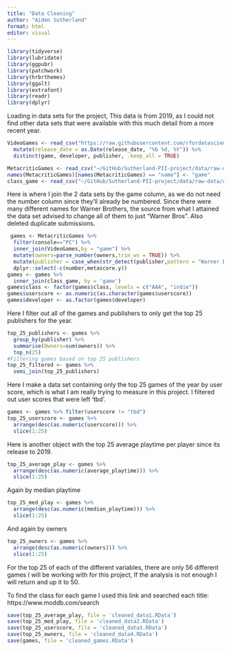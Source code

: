 ```yaml
---
title: "Data Cleaning"
author: "Aiden Sutherland"
format: html
editor: visual
---
```


```r
library(tidyverse) 
library(lubridate) 
library(ggpubr)    
library(patchwork) 
library(hrbrthemes)
library(ggalt)     
library(extrafont) 
library(readr)
library(dplyr)

```

Loading in data sets for the project, This data is from 2019, as I could not find other data sets that were available with this much detail from a more recent year.

```r
VideoGames <- read_csv("https://raw.githubusercontent.com/rfordatascience/tidytuesday/master/data/2019/2019-07-30/video_games.csv") %>%
  mutate(release_date = as.Date(release_date, "%b %d, %Y")) %>%
  distinct(game, developer, publisher, .keep_all = TRUE)

MetacriticGames <- read_csv("~/GitHub/Sutherland-PII-project/data/raw-data/result.csv",trim_ws = TRUE)
names(MetacriticGames)[names(MetacriticGames) == "name"] <- "game"
class_game <- read_csv("~/GitHub/Sutherland-PII-project/data/raw-data/class_game.csv")

```

Here is where I join the 2 data sets by the game column, as we do not need the number column since they'll already be numbered. Since there were many different names for Warner Brothers, the source from what I attained the data set advised to change all of them to just "Warner Bros". Also deleted duplicate submissions.

```r
 games <- MetacriticGames %>%
  filter(console=="PC") %>% 
  inner_join(VideoGames,by = "game") %>%
  mutate(owners=parse_number(owners,trim_ws = TRUE)) %>%
  mutate(publisher = case_when(str_detect(publisher,pattern = "Warner Bros|WB")~"Warner Brothers",TRUE~publisher)) %>%
  dplyr::select(-c(number,metascore.y))
games <- games %>%
  inner_join(class_game, by = 'game')
games$class <- factor(games$class, levels = c("AAA", "indie"))
games$userscore <- as.numeric(as.character(games$userscore))
games$developer <- as.factor(games$developer)
```

Here I filter out all of the games and publishers to only get the top 25 publishers for the year.

```r
top_25_publishers <- games %>% 
  group_by(publisher) %>% 
  summarise(Owners=sum(owners)) %>% 
  top_n(25)
#Filtering games based on top 25 publishers
top_25_filtered <- games %>% 
  semi_join(top_25_publishers)
```

Here I make a data set containing only the top 25 games of the year by user score, which is what I am really trying to measure in this project. I filtered out user scores that were left 'tbd'.

```r
games <- games %>% filter(userscore != "tbd")
top_25_userscore <- games %>% 
  arrange(desc(as.numeric(userscore))) %>% 
  slice(1:25)
```

Here is another object with the top 25 average playtime per player since its release to 2019.

```r
top_25_average_play <- games %>% 
  arrange(desc(as.numeric(average_playtime))) %>% 
  slice(1:25)
```

Again by median playtime

```r
top_25_med_play <- games %>% 
  arrange(desc(as.numeric(median_playtime))) %>% 
  slice(1:25)
```

And again by owners

```r
top_25_owners <- games %>% 
  arrange(desc(as.numeric(owners))) %>% 
  slice(1:25)
```

For the top 25 of each of the different variables, there are only 56 different games I will be working with for this project, If the analysis is not enough I will return and up it to 50.

To find the class for each game I used this link and searched each title: https://www.moddb.com/search

```r
save(top_25_average_play, file = 'cleaned_data1.RData')
save(top_25_med_play, file = 'cleaned_data2.RData')
save(top_25_userscore, file = 'cleaned_data3.RData')
save(top_25_owners, file = 'cleaned_data4.RData')
save(games, file = 'cleaned_games.RData')
```
